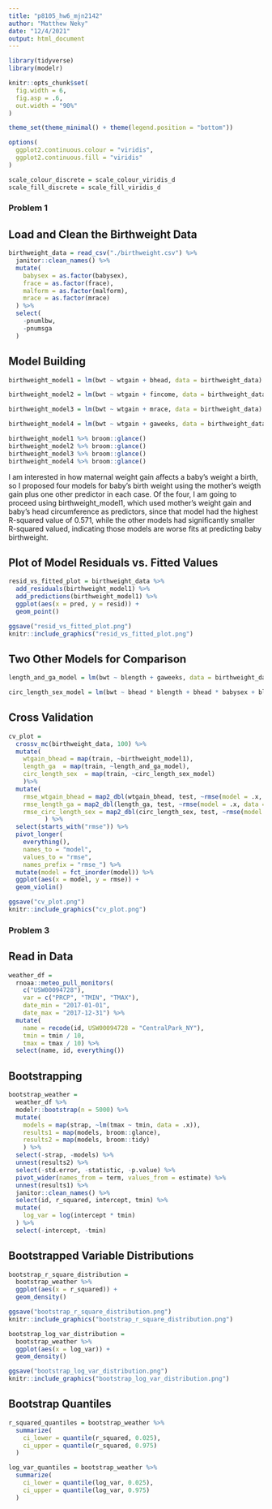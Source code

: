 ```yaml
---
title: "p8105_hw6_mjn2142"
author: "Matthew Neky"
date: "12/4/2021"
output: html_document
---
```


```r
library(tidyverse)
library(modelr)

knitr::opts_chunk$set(
  fig.width = 6,
  fig.asp = .6,
  out.width = "90%"
)

theme_set(theme_minimal() + theme(legend.position = "bottom"))

options(
  ggplot2.continuous.colour = "viridis",
  ggplot2.continuous.fill = "viridis"
)

scale_colour_discrete = scale_colour_viridis_d
scale_fill_discrete = scale_fill_viridis_d
```

### Problem 1

## Load and Clean the Birthweight Data

```r
birthweight_data = read_csv("./birthweight.csv") %>% 
  janitor::clean_names() %>% 
  mutate(
    babysex = as.factor(babysex),
    frace = as.factor(frace),
    malform = as.factor(malform),
    mrace = as.factor(mrace)
  ) %>% 
  select(
    -pnumlbw,
    -pnumsga
  )
```

## Model Building

```r
birthweight_model1 = lm(bwt ~ wtgain + bhead, data = birthweight_data)

birthweight_model2 = lm(bwt ~ wtgain + fincome, data = birthweight_data)

birthweight_model3 = lm(bwt ~ wtgain + mrace, data = birthweight_data)

birthweight_model4 = lm(bwt ~ wtgain + gaweeks, data = birthweight_data)

birthweight_model1 %>% broom::glance()
birthweight_model2 %>% broom::glance()
birthweight_model3 %>% broom::glance()
birthweight_model4 %>% broom::glance()
```

I am interested in how maternal weight gain affects a baby's weight a birth, so I proposed four models for baby's birth weight using the mother's weigth gain plus one other predictor in each case. Of the four, I am going to proceed using birthweight_model1, which used mother's weight gain and baby's head circumference as predictors, since that model had the highest R-squared value of 0.571, while the other models had significantly smaller R-squared valued, indicating those models are worse fits at predicting baby birthweight.

## Plot of Model Residuals vs. Fitted Values

```r
resid_vs_fitted_plot = birthweight_data %>% 
  add_residuals(birthweight_model1) %>% 
  add_predictions(birthweight_model1) %>% 
  ggplot(aes(x = pred, y = resid)) +
  geom_point()

ggsave("resid_vs_fitted_plot.png")
knitr::include_graphics("resid_vs_fitted_plot.png")
```

## Two Other Models for Comparison

```r
length_and_ga_model = lm(bwt ~ blength + gaweeks, data = birthweight_data)

circ_length_sex_model = lm(bwt ~ bhead * blength + bhead * babysex + blength * babysex + bhead * blength * babysex, data = birthweight_data)
```

## Cross Validation

```r
cv_plot =
  crossv_mc(birthweight_data, 100) %>% 
  mutate(
    wtgain_bhead = map(train, ~birthweight_model1),
    length_ga  = map(train, ~length_and_ga_model),
    circ_length_sex  = map(train, ~circ_length_sex_model)
    )%>% 
  mutate(
    rmse_wtgain_bhead = map2_dbl(wtgain_bhead, test, ~rmse(model = .x, data = .y)),
    rmse_length_ga = map2_dbl(length_ga, test, ~rmse(model = .x, data = .y)),
    rmse_circ_length_sex = map2_dbl(circ_length_sex, test, ~rmse(model = .x, data = .y))
          ) %>% 
  select(starts_with("rmse")) %>% 
  pivot_longer(
    everything(),
    names_to = "model", 
    values_to = "rmse",
    names_prefix = "rmse_") %>% 
  mutate(model = fct_inorder(model)) %>% 
  ggplot(aes(x = model, y = rmse)) +
  geom_violin()

ggsave("cv_plot.png")
knitr::include_graphics("cv_plot.png")
```

### Problem 3

## Read in Data

```r
weather_df = 
  rnoaa::meteo_pull_monitors(
    c("USW00094728"),
    var = c("PRCP", "TMIN", "TMAX"), 
    date_min = "2017-01-01",
    date_max = "2017-12-31") %>%
  mutate(
    name = recode(id, USW00094728 = "CentralPark_NY"),
    tmin = tmin / 10,
    tmax = tmax / 10) %>%
  select(name, id, everything())
```

## Bootstrapping

```r
bootstrap_weather = 
  weather_df %>% 
  modelr::bootstrap(n = 5000) %>% 
  mutate(
    models = map(strap, ~lm(tmax ~ tmin, data = .x)),
    results1 = map(models, broom::glance),
    results2 = map(models, broom::tidy)
    ) %>% 
  select(-strap, -models) %>% 
  unnest(results2) %>% 
  select(-std.error, -statistic, -p.value) %>% 
  pivot_wider(names_from = term, values_from = estimate) %>% 
  unnest(results1) %>% 
  janitor::clean_names() %>% 
  select(id, r_squared, intercept, tmin) %>% 
  mutate(
    log_var = log(intercept * tmin)
  ) %>% 
  select(-intercept, -tmin)
```

## Bootstrapped Variable Distributions

```r
bootstrap_r_square_distribution =
  bootstrap_weather %>% 
  ggplot(aes(x = r_squared)) +
  geom_density()

ggsave("bootstrap_r_square_distribution.png")
knitr::include_graphics("bootstrap_r_square_distribution.png")

bootstrap_log_var_distribution =
  bootstrap_weather %>% 
  ggplot(aes(x = log_var)) +
  geom_density()

ggsave("bootstrap_log_var_distribution.png")
knitr::include_graphics("bootstrap_log_var_distribution.png")
```


## Bootstrap Quantiles

```r
r_squared_quantiles = bootstrap_weather %>% 
  summarize(
    ci_lower = quantile(r_squared, 0.025),
    ci_upper = quantile(r_squared, 0.975)
  )

log_var_quantiles = bootstrap_weather %>% 
  summarize(
    ci_lower = quantile(log_var, 0.025),
    ci_upper = quantile(log_var, 0.975)
  )
```

